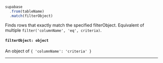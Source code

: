 
<!-- prettier-ignore -->
```js {3} 
supabase
  .from(tableName)
  .match(filterObject)
```

Finds rows that exactly match the specified filterObject. Equivalent of multiple `filter('columnName', 'eq', criteria)`. 

#### `filterObject: object`
An object of `{ 'columnName': 'criteria' }`

---